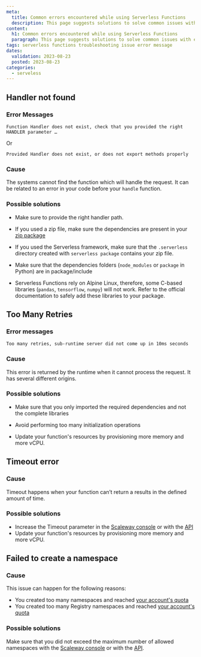 ```yaml
---
meta:
  title: Common errors encountered while using Serverless Functions
  description: This page suggests solutions to solve common issues with error messages while using Serverless Functions
content:
  h1: Common errors encountered while using Serverless Functions
  paragraph: This page suggests solutions to solve common issues with error messages while using Serverless Functions
tags: serverless functions troubleshooting issue error message
dates:
  validation: 2023-08-23
  posted: 2023-08-23
categories:
  - serveless
---
```


## Handler not found

### Error Messages

  ```
  Function Handler does not exist, check that you provided the right HANDLER parameter …
  ```

  Or

  ```
  Provided Handler does not exist, or does not export methods properly
  ```

### Cause

The systems cannot find the function which will handle the request. It can be related to an error in your code before your `handle` function.

### Possible solutions

- Make sure to provide the right handler path.

- If you used a zip file, make sure the dependencies are present in your [zip package](/serverless/functions/how-to/package-function-dependencies-in-zip/) 

- If you used the Serverless framework, make sure that the `.serverless` directory created with `serverless package` contains your zip file.

- Make sure that the dependencies folders (`node_modules` or `package` in Python) are in package/include

- Serverless Functions rely on Alpine Linux, therefore, some C-based libraries (`pandas`, `tensorflow`, `numpy`) will not work. Refer to the official documentation to safely add these libraries to your package.

## Too Many Retries

### Error messages

```
Too many retries, sub-runtime server did not come up in 10ms seconds
```

### Cause

This error is returned by the runtime when it cannot process the request. It has several different origins.

### Possible solutions

- Make sure that you only imported the required dependencies and not the complete libraries

- Avoid performing too many initialization operations

- Update your function's resources by provisioning more memory and more vCPU.

## Timeout error 

### Cause

Timeout happens when your function can’t return a results in the defined amount of time.

### Possible solutions

- Increase the Timeout parameter in the [Scaleway console](https://console.scaleway.com/) or with the [API](https://www.scaleway.com/en/developers/api/serverless-functions/#path-functions-update-an-existing-function)
- Update your function's resources by provisioning more memory and more vCPU.

## Failed to create a namespace

### Cause

This issue can happen for the following reasons: 

- You created too many namespaces and reached [your account's quota](/console/my-account/reference-content/organization-quotas/#serverless-functions)
- You created too many Registry namespaces and reached [your account's quota](/console/my-account/reference-content/organization-quotas/#container-registry)

### Possible solutions

Make sure that you did not exceed the maximum number of allowed namespaces with the [Scaleway console](https://console.scaleway.com/) or with the [API](https://www.scaleway.com/en/developers/api/serverless-functions/#path-namespaces-list-all-your-namespaces).
